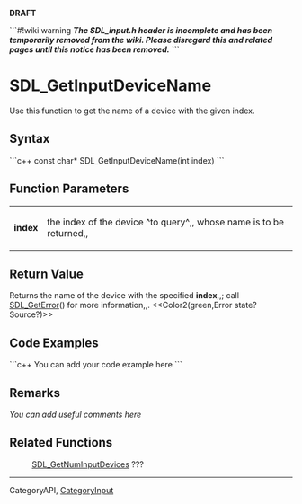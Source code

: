 <!-- pragma section-numbers off -->
<!-- pragma camelcase off -->
'''DRAFT'''

```#!wiki warning
'''''The SDL_input.h header is incomplete and has been temporarily removed from the wiki.  Please disregard this and related pages until this notice has been removed.'''''
```

= SDL_GetInputDeviceName =
Use this function to get the name of a device with the given index.


== Syntax ==
```c++
const char* SDL_GetInputDeviceName(int index)
```

== Function Parameters ==
{|
|'''index'''
|the index of the device ^to query^,, whose name is to be returned,,
|}

== Return Value ==
Returns the name of the device with the specified '''index''',,; call [[SDL_GetError]]() for more information,,.
<<Color2(green,Error state?  Source?)>>

== Code Examples ==
```c++
You can add your code example here
```

== Remarks ==
''You can add useful comments here''

== Related Functions ==
:[[SDL_GetNumInputDevices]] ???

----
Category<code></code>API, [[CategoryInput]]
